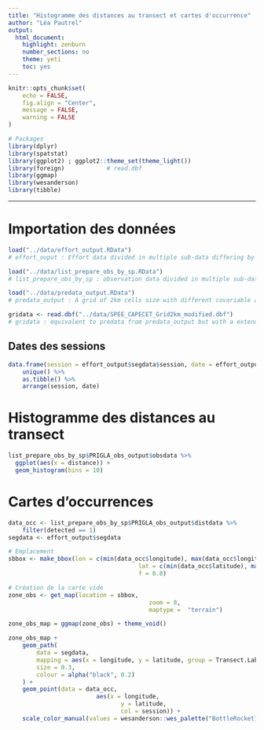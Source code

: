 ```yaml
---
title: "Histogramme des distances au transect et cartes d'occurrence"
author: "Léa Pautrel"
output:
  html_document:
    highlight: zenburn
    number_sections: no
    theme: yeti
    toc: yes
---
```


```r
knitr::opts_chunk$set(
	echo = FALSE,
	fig.align = "Center",
	message = FALSE,
	warning = FALSE
)

# Packages
library(dplyr)
library(spatstat)
library(ggplot2) ; ggplot2::theme_set(theme_light())
library(foreign)			# read.dbf
library(ggmap)
library(wesanderson)
library(tibble)
```

------------------------------------

# Importation des données
```r
load("../data/effort_output.RData")
# effort_ouput : Effort data divided in multiple sub-data differing by their scale of study.

load("../data/list_prepare_obs_by_sp.RData")
# list_prepare_obs_by_sp : observation data divided in multiple sub-data differing by their scale of study.

load("../data/predata_output.RData")
# predata_output : A grid of 2km cells size with different covariable associated around the observation.

gridata <- read.dbf("../data/SPEE_CAPECET_Grid2km_modified.dbf")
# gridata : equivalent to predata from predata_output but with a extended surface
```

## Dates des sessions
```r
data.frame(session = effort_output$segdata$session, date = effort_output$segdata$date) %>% 
	unique() %>% 
	as.tibble() %>% 
	arrange(session, date)
```

# Histogramme des distances au transect
```r
list_prepare_obs_by_sp$PRIGLA_obs_output$obsdata %>% 
  ggplot(aes(x = distance)) +
  geom_histogram(bins = 10)
```

# Cartes d'occurrences
```r
data_occ <- list_prepare_obs_by_sp$PRIGLA_obs_output$distdata %>%
	filter(detected == 1)
segdata <- effort_output$segdata

# Emplacement
sbbox <- make_bbox(lon = c(min(data_occ$longitude), max(data_occ$longitude)),
									 lat = c(min(data_occ$latitude), max(data_occ$latitude)),
									 f = 0.8)

# Création de la carte vide
zone_obs <- get_map(location = sbbox,
										zoom = 8,
										maptype =  "terrain")

zone_obs_map = ggmap(zone_obs) + theme_void()

zone_obs_map +
	geom_path(
		data = segdata,
		mapping = aes(x = longitude, y = latitude, group = Transect.Label),
		size = 0.3,
		colour = alpha("black", 0.2)
	) +
	geom_point(data = data_occ,
						 aes(x = longitude,
						 		y = latitude,
						 		col = session)) +
	scale_color_manual(values = wesanderson::wes_palette("BottleRocket1", n = 4))
```

